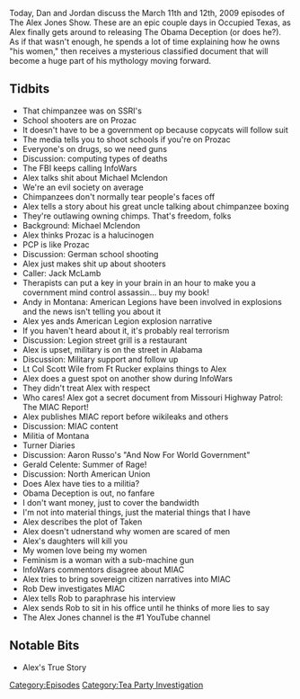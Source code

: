 {{DEFAULTSORT:
    #_EPISODE_0215:March 11-12, 2009
}}{{Episode
    | title             = March 11-12, 2009
    | caption           = [https://knowledgefight.libsyn.com/knowledge-fight-march-11-12-2009 Listen to this episode on Libsyn]
    | episodeNumber     = 215
    | length            = 02:16:46
    | airDate           = October 12, 2018
    | coverageStartDate = March 11, 2009
    | coverageEndDate   = March 12, 2009
    | episodeType       = [[:Category:Tea Party Investigation|Tea Party Investigation]]
    | appearance        = [[Michael Mclendon]], [[Jack McLamb]], [[Lt Col Scott Wile]], [[Aaron Russo]], [[Gerald Celente]], [[Rob Dew]]
    | oocDrop           = You sound credible, but your name is Shoe On Head
    | previousEpisode   = [[214: Cruel Parallels]]
    | nextEpisode       = [[216: November 11, 2010]]
}}

{{Stub}}

Today, Dan and Jordan discuss the March 11th and 12th, 2009 episodes of The Alex Jones Show. These are an epic couple days in Occupied Texas, as Alex finally gets around to releasing The Obama Deception (or does he?). As if that wasn't enough, he spends a lot of time explaining how he owns "his women," then receives a mysterious classified document that will become a huge part of his mythology moving forward.

==Tidbits==

*That chimpanzee was on SSRI's
*School shooters are on Prozac
*It doesn't have to be a government op because copycats will follow suit
*The media tells you to shoot schools if you're on Prozac
*Everyone's on drugs, so we need guns
*Discussion: computing types of deaths
*The FBI keeps calling InfoWars
*Alex talks shit about Michael Mclendon
*We're an evil society on average
*Chimpanzees don't normally tear people's faces off
*Alex tells a story about his great uncle talking about chimpanzee boxing
*They're outlawing owning chimps. That's freedom, folks
*Background: Michael Mclendon
*Alex thinks Prozac is a halucinogen
*PCP is like Prozac
*Discussion: German school shooting
*Alex just makes shit up about shooters
*Caller: Jack McLamb
*Therapists can put a key in your brain in an hour to make you a covernment mind control assassin... buy my book!
*Andy in Montana: American Legions have been involved in explosions and the news isn't telling you about it
*Alex yes ands American Legion explosion narrative
*If you haven't heard about it, it's probably real terrorism
*Discussion: Legion street grill is a restaurant
*Alex is upset, military is on the street in Alabama
*Discussion: Military support and follow up
*Lt Col Scott Wile from Ft Rucker explains things to Alex
*Alex does a guest spot on another show during InfoWars
*They didn't treat Alex with respect
*Who cares! Alex got a secret document from Missouri Highway Patrol: The MIAC Report!
*Alex publishes MIAC report before wikileaks and others
*Discussion: MIAC content
*Militia of Montana
*Turner Diaries
*Discussion: Aaron Russo's "And Now For World Government"
*Gerald Celente: Summer of Rage!
*Discussion: North American Union
*Does Alex have ties to a militia?
*Obama Deception is out, no fanfare
*I don't want money, just to cover the bandwidth
*I'm not into material things, just the material things that I have
*Alex describes the plot of Taken
*Alex doesn't udnerstand why women are scared of men
*Alex's daughters will kill you
*My women love being my women
*Feminism is a woman with a sub-machine gun
*InfoWars commentors disagree about MIAC
*Alex tries to bring sovereign citizen narratives into MIAC
*Rob Dew investigates MIAC
*Alex tells Rob to paraphrase his interview
*Alex sends Rob to sit in his office until he thinks of more lies to say
*The Alex Jones channel is the #1 YouTube channel

==Notable Bits==

*Alex's True Story

[[Category:Episodes]]
[[Category:Tea Party Investigation]]
